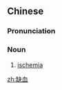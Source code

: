 ==Chinese==
{{zh-forms}}

===Pronunciation===
{{zh-pron
|m=quē血
|c=kyut3 hyut3
|cat=n
}}

===Noun===
{{zh-noun}}

# {{lb|zh|medicine}} [[ischemia]]

[[zh:缺血]]